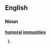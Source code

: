 ==English==

===Noun===
'''[[humoral]] [[immunity|immunities]]'''

# {{plural of|[[humoral immunity]]}}